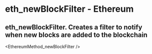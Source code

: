 # eth_newBlockFilter - Ethereum

## eth_newBlockFilter. Creates a filter to notify when new blocks are added to the blockchain


<EthereumMethod_newBlockFilter />
